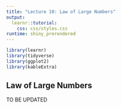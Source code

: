 ```yaml
---
title: "Lecture 10: Law of Large Numbers"
output: 
  learnr::tutorial:
    css: css/styles.css
runtime: shiny_prerendered
---
```



```r
library(learnr)
library(tidyverse)
library(ggplot2)
library(kableExtra)
```


## Law of Large Numbers

TO BE UPDATED

<!-- ### Normal Distribution -->

<!-- Simulate 1,000 samples of $X\sim N(0,1)$. -->


<!-- #### Population vs. Sample Distribution -->

<!-- Plot histograms for the first 10, 100, and 1000 samples. Fix the x-axis range to -5 to 5. -->

<!-- ```{r hist1, exercise=TRUE, exercise.lines=5} -->
<!-- x <- rnorm(1000) -->
<!-- ``` -->

<!-- Compare them to the histograms from lecture slides (Example: Average Samples).  -->

<!-- #### Law of Large Numbers -->

<!-- b) Compute -->

<!-- $$\overline{X}_n=\frac{1}{n}\sum_{i=1}^n X_i$$ -->

<!-- for $n=1,2,\dots,1000$ and plot them as points along y-axis with $n$ on x-axis. -->


<!-- ```{r trace1, exercise=TRUE, exercise.lines=5} -->
<!-- x <- rnorm(1000) -->
<!-- ``` -->

<!-- ### Other Distributions -->

<!-- Repeat the exercise with $X\sim\text{Pois}(3)$ and $Y\sim\text{Exp}(0.5)$. -->

<!-- ```{r free, exercise=TRUE, exercise.lines=25} -->
<!-- ``` -->

